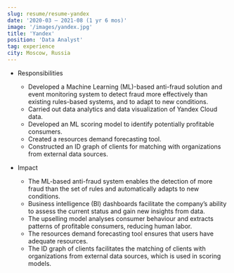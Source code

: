 ```yaml
---
slug: resume/resume-yandex
date: '2020-03 – 2021-08 (1 yr 6 mos)'
image: '/images/yandex.jpg'
title: 'Yandex'
position: 'Data Analyst'
tag: experience
city: Moscow, Russia
---
```

* Responsibilities
    * Developed a Machine Learning (ML)-based anti-fraud solution and event monitoring system to detect fraud more effectively than existing rules-based systems, and to adapt to new conditions.
    * Carried out data analytics and data visualization of Yandex Cloud data.
    * Developed an ML scoring model to identify potentially profitable consumers.
    * Created a resources demand forecasting tool.
    * Constructed an ID graph of clients for matching with organizations from external data sources.

* Impact
    * The ML-based anti-fraud system enables the detection of more fraud than the set of rules and automatically adapts to new conditions.
    * Business intelligence (BI) dashboards facilitate the company’s ability to assess the current status and gain new insights from data.
    * The upselling model analyses consumer behaviour and extracts patterns of profitable consumers, reducing human labor.
    * The resources demand forecasting tool ensures that users have adequate resources.
    * The ID graph of clients facilitates the matching of clients with organizations from external data sources, which is used in scoring models.

